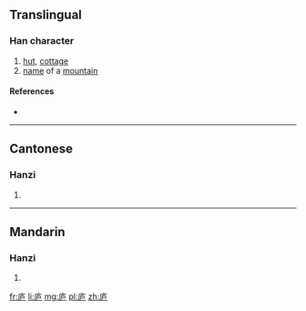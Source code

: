 {{also|廬}}
==Translingual==

===Han character===
{{Han char|rn=53|rad=广|as=04|sn=7|four=|canj=戈戈尸 (IIS)|ids=⿸[[广]][[户]]}}

# [[hut]], [[cottage]]
# [[name]] of a [[mountain]]

====References====
* {{Han ref|kx=0344.051|dkj=09260|dj=0653.260|hdz=20875.150|uh=5E90|ud=24208}}

----

==Cantonese==

===Hanzi===
{{yue-hanzi|jyut=lou4|y=lou4|tra=廬}}

# {{defn|lang=yue|sort=广04}}

----

==Mandarin==

===Hanzi===
{{cmn-hanzi|tra=廬|pin=[[lú]] ([[lu2]])|wg=lu<sup>2</sup>}}

# {{defn|lang=cmn|sort=广04}}

[[fr:庐]]
[[li:庐]]
[[mg:庐]]
[[pl:庐]]
[[zh:庐]]